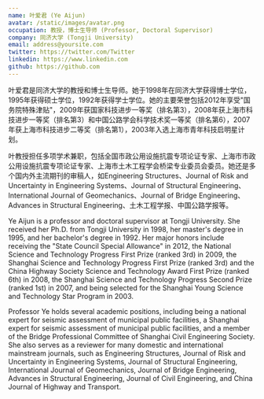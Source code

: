 ```yaml
---
name: 叶爱君 (Ye Aijun)
avatar: /static/images/avatar.png
occupation: 教授，博士生导师 (Professor, Doctoral Supervisor)
company: 同济大学 (Tongji University)
email: address@yoursite.com
twitter: https://twitter.com/Twitter
linkedin: https://www.linkedin.com
github: https://github.com
---
```


叶爱君是同济大学的教授和博士生导师。她于1998年在同济大学获得博士学位，1995年获得硕士学位，1992年获得学士学位。她的主要荣誉包括2012年享受"国务院特殊津贴"，2009年获国家科技进步一等奖（排名第3），2008年获上海市科技进步一等奖（排名第3）和中国公路学会科学技术奖一等奖（排名第6），2007年获上海市科技进步二等奖（排名第1），2003年入选上海市青年科技启明星计划。

叶教授担任多项学术兼职，包括全国市政公用设施抗震专项论证专家、上海市市政公用设施抗震专项论证专家、上海市土木工程学会桥梁专业委员会委员。她还是多个国内外主流期刊的审稿人，如Engineering Structures、Journal of Risk and Uncertainty in Engineering Systems、Journal of Structural Engineering、International Journal of Geomechanics、Journal of Bridge Engineering、Advances in Structural Engineering、土木工程学报、中国公路学报等。

Ye Aijun is a professor and doctoral supervisor at Tongji University. She received her Ph.D. from Tongji University in 1998, her master's degree in 1995, and her bachelor's degree in 1992. Her major honors include receiving the "State Council Special Allowance" in 2012, the National Science and Technology Progress First Prize (ranked 3rd) in 2009, the Shanghai Science and Technology Progress First Prize (ranked 3rd) and the China Highway Society Science and Technology Award First Prize (ranked 6th) in 2008, the Shanghai Science and Technology Progress Second Prize (ranked 1st) in 2007, and being selected for the Shanghai Young Science and Technology Star Program in 2003.

Professor Ye holds several academic positions, including being a national expert for seismic assessment of municipal public facilities, a Shanghai expert for seismic assessment of municipal public facilities, and a member of the Bridge Professional Committee of Shanghai Civil Engineering Society. She also serves as a reviewer for many domestic and international mainstream journals, such as Engineering Structures, Journal of Risk and Uncertainty in Engineering Systems, Journal of Structural Engineering, International Journal of Geomechanics, Journal of Bridge Engineering, Advances in Structural Engineering, Journal of Civil Engineering, and China Journal of Highway and Transport.
